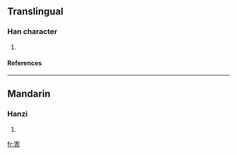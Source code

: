 ==Translingual==
===Han character===
{{Han char|rn=40|rad=宀|as=08|sn=11|four=|canj=十手一月 (JQMB)}}
# {{defn|Han|sort=宀08}}
====References====
{{Han ref|kx=0288.170|dkj=07211|dj=0571.060|hdz=20936.050|uh=5BC8|ud=23496}}

----
==Mandarin==
===Hanzi===
{{cmn-hanzi|pin=[[qīng]] ([[qing1]])|wg=ch'ing<sup>1</sup>}}
# {{defn|Mandarin}}

[[fr:寈]]